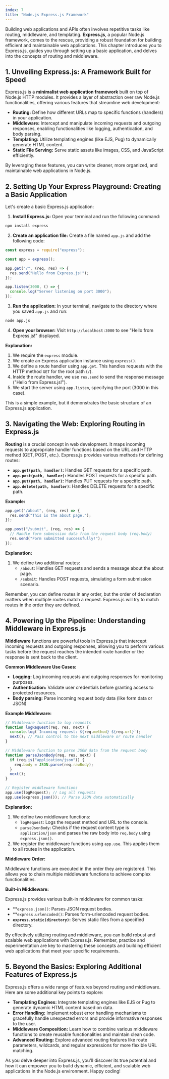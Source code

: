 ```yaml
---
index: 7
title: "Node.js Express.js Framework"
---
```


Building web applications and APIs often involves repetitive tasks like routing, middleware, and templating. **Express.js**, a popular Node.js framework, comes to the rescue, providing a robust foundation for building efficient and maintainable web applications. This chapter introduces you to Express.js, guides you through setting up a basic application, and delves into the concepts of routing and middleware.

## 1. Unveiling Express.js: A Framework Built for Speed

Express.js is a **minimalist web application framework** built on top of Node.js HTTP modules. It provides a layer of abstraction over raw Node.js functionalities, offering various features that streamline web development:

- **Routing:** Define how different URLs map to specific functions (handlers) in your application.
- **Middleware:** Intercept and manipulate incoming requests and outgoing responses, enabling functionalities like logging, authentication, and body parsing.
- **Templating:** Utilize templating engines (like EJS, Pug) to dynamically generate HTML content.
- **Static File Serving:** Serve static assets like images, CSS, and JavaScript efficiently.

By leveraging these features, you can write cleaner, more organized, and maintainable web applications in Node.js.

## 2. Setting Up Your Express Playground: Creating a Basic Application

Let's create a basic Express.js application:

1. **Install Express.js:** Open your terminal and run the following command:

```bash
npm install express
```

2. **Create an application file:** Create a file named `app.js` and add the following code:

```javascript
const express = require("express");

const app = express();

app.get("/", (req, res) => {
  res.send("Hello from Express.js!");
});

app.listen(3000, () => {
  console.log("Server listening on port 3000");
});
```

3. **Run the application:** In your terminal, navigate to the directory where you saved `app.js` and run:

```bash
node app.js
```

4. **Open your browser:** Visit `http://localhost:3000` to see "Hello from Express.js!" displayed.

**Explanation:**

1. We require the `express` module.
2. We create an Express application instance using `express()`.
3. We define a route handler using `app.get`. This handles requests with the HTTP method `GET` for the root path (`/`).
4. Inside the route handler, we use `res.send` to send the response message ("Hello from Express.js!").
5. We start the server using `app.listen`, specifying the port (3000 in this case).

This is a simple example, but it demonstrates the basic structure of an Express.js application.

## 3. Navigating the Web: Exploring Routing in Express.js

**Routing** is a crucial concept in web development. It maps incoming requests to appropriate handler functions based on the URL and HTTP method (GET, POST, etc.). Express.js provides various methods for defining routes:

- **`app.get(path, handler)`:** Handles GET requests for a specific path.
- **`app.post(path, handler)`:** Handles POST requests for a specific path.
- **`app.put(path, handler)`:** Handles PUT requests for a specific path.
- **`app.delete(path, handler)`:** Handles DELETE requests for a specific path.

**Example:**

```javascript
app.get("/about", (req, res) => {
  res.send("This is the about page.");
});

app.post("/submit", (req, res) => {
  // Handle form submission data from the request body (req.body)
  res.send("Form submitted successfully!");
});
```

**Explanation:**

1. We define two additional routes:
   - `/about`: Handles GET requests and sends a message about the about page.
   - `/submit`: Handles POST requests, simulating a form submission scenario.

Remember, you can define routes in any order, but the order of declaration matters when multiple routes match a request. Express.js will try to match routes in the order they are defined.

## 4. Powering Up the Pipeline: Understanding Middleware in Express.js

**Middleware** functions are powerful tools in Express.js that intercept incoming requests and outgoing responses, allowing you to perform various tasks before the request reaches the intended route handler or the response is sent back to the client.

**Common Middleware Use Cases:**

- **Logging:** Log incoming requests and outgoing responses for monitoring purposes.
- **Authentication:** Validate user credentials before granting access to protected resources.
- **Body parsing:** Parse incoming request body data (like form data or JSON)

**Example Middleware:**

```javascript
// Middleware function to log requests
function logRequest(req, res, next) {
  console.log(`Incoming request: ${req.method} ${req.url}`);
  next(); // Pass control to the next middleware or route handler
}

// Middleware function to parse JSON data from the request body
function parseJsonBody(req, res, next) {
  if (req.is("application/json")) {
    req.body = JSON.parse(req.rawBody);
  }
  next();
}

// Register middleware functions
app.use(logRequest); // Log all requests
app.use(express.json()); // Parse JSON data automatically
```

**Explanation:**

1. We define two middleware functions:
   - `logRequest`: Logs the request method and URL to the console.
   - `parseJsonBody`: Checks if the request content type is `application/json` and parses the raw body into `req.body` using `express.json()`.
2. We register the middleware functions using `app.use`. This applies them to all routes in the application.

**Middleware Order:**

Middleware functions are executed in the order they are registered. This allows you to chain multiple middleware functions to achieve complex functionalities.

**Built-in Middleware:**

Express.js provides various built-in middleware for common tasks:

- \*\*`express.json()`: Parses JSON request bodies.
- \*\*`express.urlencoded()`: Parses form-urlencoded request bodies.
- **`express.static(directory)`:** Serves static files from a specified directory.

By effectively utilizing routing and middleware, you can build robust and scalable web applications with Express.js. Remember, practice and experimentation are key to mastering these concepts and building efficient web applications that meet your specific requirements.

## 5. Beyond the Basics: Exploring Additional Features of Express.js

Express.js offers a wide range of features beyond routing and middleware. Here are some additional key points to explore:

- **Templating Engines:** Integrate templating engines like EJS or Pug to generate dynamic HTML content based on data.
- **Error Handling:** Implement robust error handling mechanisms to gracefully handle unexpected errors and provide informative responses to the user.
- **Middleware Composition:** Learn how to combine various middleware functions to create reusable functionalities and maintain clean code.
- **Advanced Routing:** Explore advanced routing features like route parameters, wildcards, and regular expressions for more flexible URL matching.

As you delve deeper into Express.js, you'll discover its true potential and how it can empower you to build dynamic, efficient, and scalable web applications in the Node.js environment. Happy coding!
